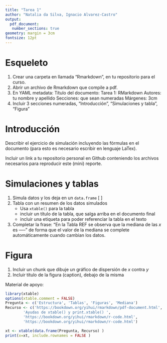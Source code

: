 ```yaml
---
title: "Tarea 1"
author: "Natalia da Silva, Ignacio Alvarez-Castro"
output: 
  pdf_document: 
   number_sections: true
geometry: margin = 3cm
fontsize: 12pt
---
```



# Esqueleto

1. Crear una carpeta en llamada "Rmarkdown", en tu repositorio para el curso. 
2. Abrir un archivo de Rmarkdown que compile a pdf. 
3. En YAML metadata:
Título del documento: Tarea 1: RMarkdown
Autores: tu nombre y apellido 
Secciones: que sean numeradas
Márgenes: 3cm
4. Incluir 3 secciones numeradas, "Introducción", "Simulaciones y tabla", "Figura" 

# Introducción
Describir el ejercicio de simulación incluyendo las fórmulas en el documento (para esto es necesario escribir en lenguaje LaTex).

Incluir un link a tu repositorio personal en Github conteniendo los archivos necesarios para reproducir este (mini) reporte. 

# Simulaciones y tablas

1. Simula datos y los deja en un `data.frame` 
\[ 
\begin{array}{ll}
 N \sim Po(90) & \mbox{cantidad de puntos} \\
 x_i \sim Unif(0, 1) & N \mbox{ observaciones } \\
 y_i \sim Unif(0, 1) & N \mbox{ observaciones }
\end{array}
\]
2. Tabla con un resumen de los datos simulados   
      + Usa `xtable()` para la tabla
      + incluir un título de la tabla, que salga arriba en el documento final
      + incluir una etiqueta para poder referenciar la tabla en el texto

3. Completar la frase: "En la Tabla REF se observa que la mediana de las $x$ es -----" de forma que el valor de la mediana se complete automáticamente cuando cambian los datos. 


# Figura
1. Incluir un chunk que dibuje un gráfico de dispersión de $x$ contra $y$
2. Incluir título de la figura (caption), debajo de la misma

\vspace{3cm}

Material de apoyo: 
```r
library(xtable)
options(xtable.comment = FALSE)
Pregunta <- c('Estructura', 'Tablas', 'Figuras', 'Mediana')
Recurso <- c('https://bookdown.org/yihui/rmarkdown/pdf-document.html', 
        'Ayudas de xtable() y print.xtable() ',
        'https://bookdown.org/yihui/rmarkdown/r-code.html', 
        'https://bookdown.org/yihui/rmarkdown/r-code.html')

xt <- xtable(data.frame(Pregunta, Recurso) )
print(x=xt, include.rownames = FALSE )
```